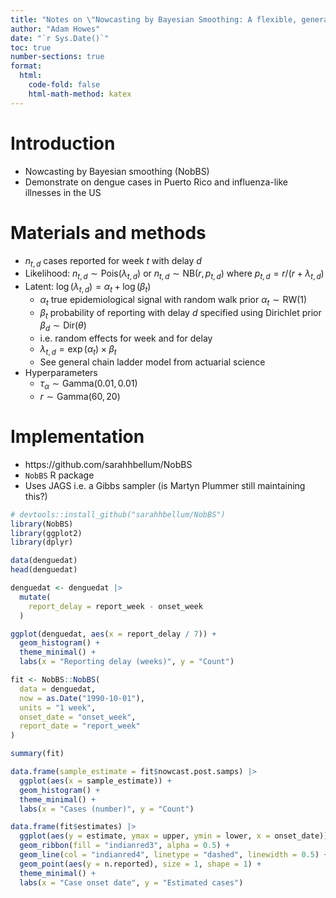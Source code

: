 ```yaml
---
title: "Notes on \"Nowcasting by Bayesian Smoothing: A flexible, generalizable model for real-time epidemic tracking\""
author: "Adam Howes"
date: "`r Sys.Date()`"
toc: true
number-sections: true
format: 
  html: 
    code-fold: false
    html-math-method: katex
---
```


# Introduction

* Nowcasting by Bayesian smoothing (NobBS)
* Demonstrate on dengue cases in Puerto Rico and influenza-like illnesses in the US

# Materials and methods

* $n_{t, d}$ cases reported for week $t$ with delay $d$
* Likelihood: $n_{t, d} \sim \text{Pois}(\lambda_{t, d})$ or $n_{t, d} \sim \text{NB}(r, p_{t, d})$ where $p_{t, d} = r / (r + \lambda_{t, d})$
* Latent: $\log(\lambda_{t, d}) = \alpha_t + \log(\beta_t)$
  * $\alpha_t$ true epidemiological signal with random walk prior $\alpha_t \sim \text{RW}(1)$
  * $\beta_t$ probability of reporting with delay $d$ specified using Dirichlet prior $\beta_d \sim \text{Dir}(\theta)$
  * i.e. random effects for week and for delay
  * $\lambda_{t, d} = \exp(\alpha_t) \times \beta_t$
  * See general chain ladder model from actuarial science
* Hyperparameters
  * $\tau_\alpha \sim \text{Gamma}(0.01, 0.01)$
  * $r \sim \text{Gamma}(60, 20)$
  
# Implementation

* https://github.com/sarahhbellum/NobBS
* `NobBS` R package
* Uses JAGS i.e. a Gibbs sampler (is Martyn Plummer still maintaining this?)


```r
# devtools::install_github("sarahhbellum/NobBS")
library(NobBS)
library(ggplot2)
library(dplyr)

data(denguedat)
head(denguedat)

denguedat <- denguedat |>
  mutate(
    report_delay = report_week - onset_week
  )
```

```r
ggplot(denguedat, aes(x = report_delay / 7)) +
  geom_histogram() +
  theme_minimal() +
  labs(x = "Reporting delay (weeks)", y = "Count")
```

```r
fit <- NobBS::NobBS(
  data = denguedat,
  now = as.Date("1990-10-01"),
  units = "1 week",
  onset_date = "onset_week",
  report_date = "report_week"
)

summary(fit)
```

```r
data.frame(sample_estimate = fit$nowcast.post.samps) |>
  ggplot(aes(x = sample_estimate)) +
  geom_histogram() +
  theme_minimal() +
  labs(x = "Cases (number)", y = "Count")
```

```r
data.frame(fit$estimates) |>
  ggplot(aes(y = estimate, ymax = upper, ymin = lower, x = onset_date)) +
  geom_ribbon(fill = "indianred3", alpha = 0.5) +
  geom_line(col = "indianred4", linetype = "dashed", linewidth = 0.5) +
  geom_point(aes(y = n.reported), size = 1, shape = 1) +
  theme_minimal() +
  labs(x = "Case onset date", y = "Estimated cases")

```
